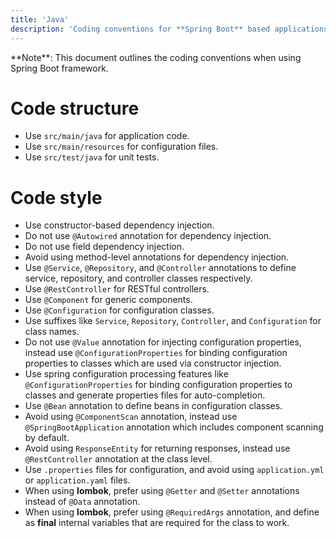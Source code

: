 ```yaml
---
title: 'Java'
description: 'Coding conventions for **Spring Boot** based applications'
---
```


<Info>
  **Note**: This document outlines the coding conventions when using Spring Boot framework.
</Info>

# Code structure

- Use ``src/main/java`` for application code.
- Use ``src/main/resources`` for configuration files.
- Use ``src/test/java`` for unit tests.

# Code style

- Use constructor-based dependency injection.
- Do not use `@Autowired` annotation for dependency injection.
- Do not use field dependency injection.
- Avoid using method-level annotations for dependency injection.
- Use `@Service`, `@Repository`, and `@Controller` annotations to define service, repository, and controller classes respectively.
- Use `@RestController` for RESTful controllers.
- Use `@Component` for generic components.
- Use `@Configuration` for configuration classes.
- Use suffixes like `Service`, `Repository`, `Controller`, and `Configuration` for class names.
- Do not use `@Value` annotation for injecting configuration properties, instead use `@ConfigurationProperties` for binding configuration properties to classes which are used via constructor injection.
- Use spring configuration processing features like `@ConfigurationProperties` for binding configuration properties to classes and generate properties files for auto-completion.
- Use `@Bean` annotation to define beans in configuration classes.
- Avoid using `@ComponentScan` annotation, instead use `@SpringBootApplication` annotation which includes component scanning by default.
- Avoid using `ResponseEntity` for returning responses, instead use `@RestController` annotation at the class level.
- Use `.properties` files for configuration, and avoid using `application.yml` or `application.yaml` files.
- When using **lombok**, prefer using `@Getter` and `@Setter` annotations instead of `@Data` annotation.
- When using **lombok**, prefer using `@RequiredArgs` annotation, and define as **final** internal variables that are required for the class to work.
